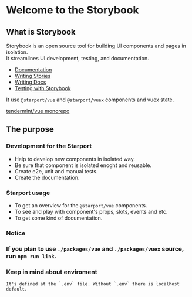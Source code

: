<Meta title="Welcome" />

# Welcome to the Storybook 

## What is Storybook

Storybook is an open source tool for building UI components and pages in isolation.<br />
It streamlines UI development, testing, and documentation.

- [Documentation](https://storybook.js.org/docs/vue/get-started/introduction)
- [Writing Stories](https://storybook.js.org/docs/vue/writing-stories/introduction)
- [Writing Docs](https://storybook.js.org/docs/vue/writing-docs/introduction)
- [Testing with Storybook](https://storybook.js.org/docs/vue/workflows/testing-with-storybook)

It use `@starport/vue` and `@starport/vuex` components and vuex state.

[tendermint/vue monorepo](https://github.com/tendermint/vue)

## The purpose

### Development for the Starport

- Help to develop new components in isolated way.
- Be sure that component is isolated enoght and reusable.
- Create e2e, unit and manual tests.
- Create the documentation.

### Starport usage

- To get an overview for the `@starport/vue` components.
- To see and play with component's props, slots, events and etc.
- To get some kind of documentation.

### Notice

### If you plan to use `./packages/vue` and `./packages/vuex` source, run `npm run link`.


### Keep in mind about enviroment
```
It's defined at the `.env` file. Without `.env` there is localhost default.
```



